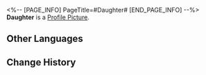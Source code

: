 <%-- [PAGE_INFO]
PageTitle=#Daughter#
[END_PAGE_INFO] --%>
{{Stub|Location information}}
{{Item Infobox
|id          = 223059
|image       = Dreamscape Pass Sticker Daughter.png
|type        = Dreamscape Pass Sticker
|type2       = Dreamchaser Stickers
|invCategory = 
|rarity      = 4
|effect      = Digital stickers that can be used to decorate the pages of the Dreamtour Handbook. They come in many different styles.
|description = 
|source1     = [[Witness the story of the father-daughter duo Wesley and Penelope in all maps]]
}}
{{Description|The opposite of love is not indifference. It is tragedy.}}
'''Daughter''' is a [[Profile Picture]].

==Other Languages==
{{Other Languages
|en   = Daughter
|zhs  = 女儿
|zht  = 女兒
|ja   = 娘
|ko   = 딸
|es   = Hija
|fr   = Fille
|ru   = Дочь
|th   = ลูกสาว
|vi   = Con Gái
|de   = Tochter
|id   = Putri
|pt   = Filha
}}

==Change History==
{{Change History|2.0}}